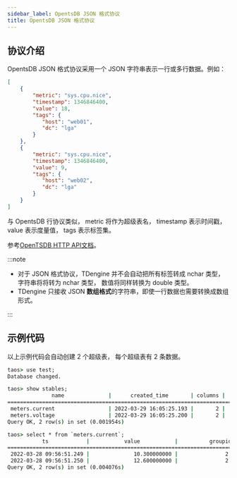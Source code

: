 ```yaml
---
sidebar_label: OpentsDB JSON 格式协议
title: OpentsDB JSON 格式协议
---
```



## 协议介绍

OpentsDB JSON 格式协议采用一个 JSON 字符串表示一行或多行数据。例如：

```json
[
    {
        "metric": "sys.cpu.nice",
        "timestamp": 1346846400,
        "value": 18,
        "tags": {
           "host": "web01",
           "dc": "lga"
        }
    },
    {
        "metric": "sys.cpu.nice",
        "timestamp": 1346846400,
        "value": 9,
        "tags": {
           "host": "web02",
           "dc": "lga"
        }
    }
]
```

与 OpentsDB 行协议类似， metric 将作为超级表名， timestamp 表示时间戳，value 表示度量值， tags 表示标签集。


参考[OpenTSDB HTTP API文档](http://opentsdb.net/docs/build/html/api_http/put.html)。

:::note
- 对于 JSON 格式协议，TDengine 并不会自动把所有标签转成 nchar 类型， 字符串将将转为 nchar 类型， 数值将同样转换为 double 类型。
- TDengine 只接收 JSON **数组格式**的字符串，即使一行数据也需要转换成数组形式。

:::

## 示例代码

<Tabs defaultValue="java" groupId="lang">
  <TabItem label="Java" value="java">
    <JavaJson />
  </TabItem>
  <TabItem label="Python" value="Python">
    <PyJson />
  </TabItem>
  <TabItem label="Go" value="go">
    <GoJson />
  </TabItem>
  <TabItem label="Rust" value="rust">
    <RustJson />
  </TabItem>
  <TabItem label="Node.js" value="nodejs">
    <NodeJson />
  </TabItem>
  <TabItem label="C#" value="csharp">
    <CsJson />
  </TabItem>
  <TabItem label="C" value="c">
    <CJson />
  </TabItem>
</Tabs>

以上示例代码会自动创建 2 个超级表， 每个超级表有 2 条数据。

```cmd
taos> use test;
Database changed.

taos> show stables;
              name              |      created_time       | columns |  tags  |   tables    |
============================================================================================
 meters.current                 | 2022-03-29 16:05:25.193 |       2 |      2 |           1 |
 meters.voltage                 | 2022-03-29 16:05:25.200 |       2 |      2 |           1 |
Query OK, 2 row(s) in set (0.001954s)

taos> select * from `meters.current`;
           ts            |           value           |          groupid          |            location            |
===================================================================================================================
 2022-03-28 09:56:51.249 |              10.300000000 |               2.000000000 | Beijing.Chaoyang               |
 2022-03-28 09:56:51.250 |              12.600000000 |               2.000000000 | Beijing.Chaoyang               |
Query OK, 2 row(s) in set (0.004076s)
```
